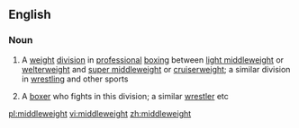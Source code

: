 ==English==

===Noun===
{{wikipedia}}
{{en-noun|s|-}}

# {{context|uncountable|lang=en}} A [[weight]] [[division]] in [[professional]] [[boxing]] between [[light middleweight]] or [[welterweight]] and [[super middleweight]] or [[cruiserweight]]; a similar division in [[wrestling]] and other sports
# {{context|countable|lang=en}} A [[boxer]] who fights in this division; a similar [[wrestler]] etc

[[pl:middleweight]]
[[vi:middleweight]]
[[zh:middleweight]]